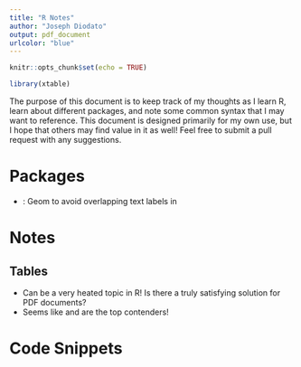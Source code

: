```yaml
---
title: "R Notes"
author: "Joseph Diodato"
output: pdf_document
urlcolor: "blue"
---
```


```r
knitr::opts_chunk$set(echo = TRUE)
```

```r
library(xtable)
```

The purpose of this document is to keep track of my thoughts as I learn R, learn about different packages, and note some common syntax that I may want to reference. This document is designed primarily for my own use, but I hope that others may find value in it as well! Feel free to submit a pull request with any suggestions. 

# Packages
- [\texttt{ggrepel}](https://github.com/slowkow/ggrepel): Geom to avoid overlapping text labels in \texttt{ggplot2}

# Notes 

## Tables
 - Can be a very heated topic in R! Is there a truly satisfying solution for PDF documents?
 - Seems like [\texttt{stargazer}](https://cran.r-project.org/web/packages/stargazer/index.html) and [\texttt{xtable}](https://www.rdocumentation.org/packages/xtable/versions/1.8-4/topics/xtable) are the top contenders!

# Code Snippets

